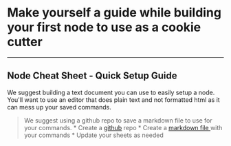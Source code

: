 # Make yourself a guide while building your first node to use as a cookie cutter
---
## Node Cheat Sheet - Quick Setup Guide
We suggest building a text document you can use to easily setup a node. You'll want to use an editor that does plain text and not formatted html as it can mess up your saved commands.
> We suggest using a github repo to save a markdown file to use for your commands.
    * Create a [github](https://github.com) repo
    * Create a [markdown file ](https://markdown-editor.github.io/)with your commands
    * Update your sheets as needed